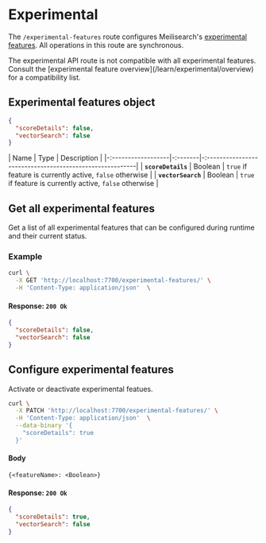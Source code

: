 # Experimental

The `/experimental-features` route configures Meilisearch's [experimental features](/learn/experimental/overview). All operations in this route are synchronous.

<Capsule intent="danger">
The experimental API route is not compatible with all experimental features. Consult the [experimental feature overview](/learn/experimental/overview) for a compatibility list.
</Capsule>

## Experimental features object

```json
{
  "scoreDetails": false,
  "vectorSearch": false
}
```

| Name               | Type    | Description                                              |
|-:------------------|-:-------|-:--------------------------------------------------------|
| **`scoreDetails`** | Boolean | `true` if feature is currently active, `false` otherwise |
| **`vectorSearch`** | Boolean | `true` if feature is currently active, `false` otherwise |

## Get all experimental features

<RouteHighlighter method="GET" route="/experimental-features"/>

Get a list of all experimental features that can be configured during runtime and their current status.

### Example

```sh
curl \
  -X GET 'http://localhost:7700/experimental-features/' \
  -H 'Content-Type: application/json'  \
```

#### Response: `200 Ok`

```json
{
  "scoreDetails": false,
  "vectorSearch": false
}
```

## Configure experimental features

<RouteHighlighter method="PATCH" route="/experimental-features"/>

Activate or deactivate experimental featues.

```sh
curl \
  -X PATCH 'http://localhost:7700/experimental-features/' \
  -H 'Content-Type: application/json'  \
  --data-binary '{
    "scoreDetails": true
  }'
```

#### Body

```
{<featureName>: <Boolean>}
```

#### Response: `200 Ok`

```json
{
  "scoreDetails": true,
  "vectorSearch": false
}
```